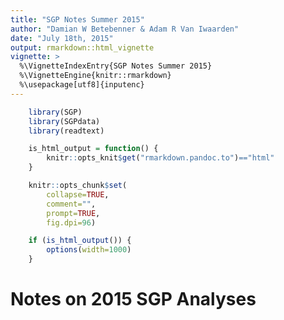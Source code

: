 ```yaml
---
title: "SGP Notes Summer 2015"
author: "Damian W Betebenner & Adam R Van Iwaarden"
date: "July 18th, 2015"
output: rmarkdown::html_vignette
vignette: >
  %\VignetteIndexEntry{SGP Notes Summer 2015}
  %\VignetteEngine{knitr::rmarkdown}
  %\usepackage[utf8]{inputenc}
---
```


```r
    library(SGP)
    library(SGPdata)
    library(readtext)

    is_html_output = function() {
        knitr::opts_knit$get("rmarkdown.pandoc.to")=="html"
    }

    knitr::opts_chunk$set(
        collapse=TRUE,
        comment="",
        prompt=TRUE,
        fig.dpi=96)

    if (is_html_output()) {
        options(width=1000)
    }
```

# Notes on 2015 SGP Analyses
